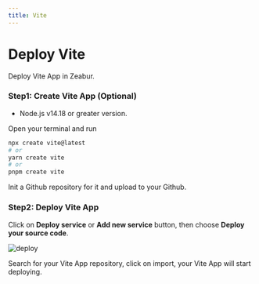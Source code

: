 ```yaml
---
title: Vite
---
```


# Deploy Vite

Deploy Vite App in Zeabur.

### Step1: Create Vite App (Optional)

- Node.js v14.18 or greater version.

Open your terminal and run 
```bash 
npx create vite@latest
# or 
yarn create vite
# or
pnpm create vite
```

Init a Github repository for it and upload to your Github.

### Step2: Deploy Vite App

Click on **Deploy service** or **Add new service** button, then choose **Deploy your source code**.

![deploy](/framework/deploy.png)

Search for your Vite App repository, click on import, your Vite App will start deploying.

